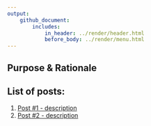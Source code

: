 ```yaml
---
output: 
    github_document:
        includes: 
            in_header: ../render/header.html
            before_body: ../render/menu.html
---
```


## Purpose & Rationale


## List of posts:

1. <a href = "Post1.html"> Post #1 - description</a>
2. <a href = "Post2.html"> Post #2 - description</a>

